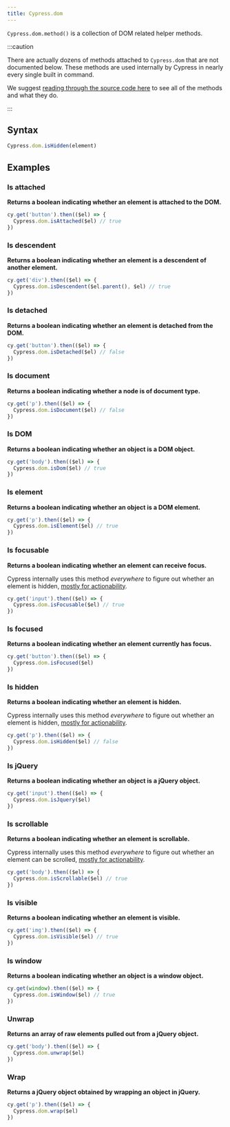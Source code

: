 ```yaml
---
title: Cypress.dom
---
```


`Cypress.dom.method()` is a collection of DOM related helper methods.

:::caution

There are actually dozens of methods attached to `Cypress.dom` that are not
documented below. These methods are used internally by Cypress in nearly every
single built in command.

We suggest
[reading through the source code here](https://github.com/cypress-io/cypress/blob/develop/packages/driver/src/dom/index.ts)
to see all of the methods and what they do.

:::

## Syntax

```javascript
Cypress.dom.isHidden(element)
```

## Examples

### Is attached

**Returns a boolean indicating whether an element is attached to the DOM.**

```javascript
cy.get('button').then(($el) => {
  Cypress.dom.isAttached($el) // true
})
```

### Is descendent

**Returns a boolean indicating whether an element is a descendent of another
element.**

```javascript
cy.get('div').then(($el) => {
  Cypress.dom.isDescendent($el.parent(), $el) // true
})
```

### Is detached

**Returns a boolean indicating whether an element is detached from the DOM.**

```javascript
cy.get('button').then(($el) => {
  Cypress.dom.isDetached($el) // false
})
```

### Is document

**Returns a boolean indicating whether a node is of document type.**

```javascript
cy.get('p').then(($el) => {
  Cypress.dom.isDocument($el) // false
})
```

### Is DOM

**Returns a boolean indicating whether an object is a DOM object.**

```javascript
cy.get('body').then(($el) => {
  Cypress.dom.isDom($el) // true
})
```

### Is element

**Returns a boolean indicating whether an object is a DOM element.**

```javascript
cy.get('p').then(($el) => {
  Cypress.dom.isElement($el) // true
})
```

### Is focusable

**Returns a boolean indicating whether an element can receive focus.**

Cypress internally uses this method _everywhere_ to figure out whether an
element is hidden,
[mostly for actionability](/app/core-concepts/interacting-with-elements).

```javascript
cy.get('input').then(($el) => {
  Cypress.dom.isFocusable($el) // true
})
```

### Is focused

**Returns a boolean indicating whether an element currently has focus.**

```javascript
cy.get('button').then(($el) => {
  Cypress.dom.isFocused($el)
})
```

### Is hidden

**Returns a boolean indicating whether an element is hidden.**

Cypress internally uses this method _everywhere_ to figure out whether an
element is hidden,
[mostly for actionability](/app/core-concepts/interacting-with-elements).

```javascript
cy.get('p').then(($el) => {
  Cypress.dom.isHidden($el) // false
})
```

### Is jQuery

**Returns a boolean indicating whether an object is a jQuery object.**

```javascript
cy.get('input').then(($el) => {
  Cypress.dom.isJquery($el)
})
```

### Is scrollable

**Returns a boolean indicating whether an element is scrollable.**

Cypress internally uses this method _everywhere_ to figure out whether an
element can be scrolled,
[mostly for actionability](/app/core-concepts/interacting-with-elements).

```javascript
cy.get('body').then(($el) => {
  Cypress.dom.isScrollable($el) // true
})
```

### Is visible

**Returns a boolean indicating whether an element is visible.**

```javascript
cy.get('img').then(($el) => {
  Cypress.dom.isVisible($el) // true
})
```

### Is window

**Returns a boolean indicating whether an object is a window object.**

```javascript
cy.get(window).then(($el) => {
  Cypress.dom.isWindow($el) // true
})
```

### Unwrap

**Returns an array of raw elements pulled out from a jQuery object.**

```javascript
cy.get('body').then(($el) => {
  Cypress.dom.unwrap($el)
})
```

### Wrap

**Returns a jQuery object obtained by wrapping an object in jQuery.**

```javascript
cy.get('p').then(($el) => {
  Cypress.dom.wrap($el)
})
```
